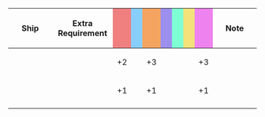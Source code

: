{|class="wikitable" style="width:100%; text-align: center; vertical-align: middle;"
|-
! style="width: 20%;" | Ship
! style="width: 25%;" | Extra Requirement
! style="width: 5%; background-color: lightcoral;" | {{Firepower}}
! style="width: 5%; background-color: lightskyblue;" | {{Torpedo}}
! style="width: 5%; background-color: sandybrown;" | {{AA}}
! style="width: 5%; background-color: #9C8FEE;" | {{ASW}}
! style="width: 5%; background-color: #7fffd4;" | {{LOS}}
! style="width: 5%; background-color: #F2E279;" | {{Armor}}
! style="width: 5%; background-color: violet;" | {{Evasion}}
! style="width: 20%;" | Note
|-
! {{ShipLink|Houston}}<br>{{ShipLink|Northampton}}
| style="text-align:left;" | 
| +2 || || +3 || || || || +3
| style="text-align:left;" | 
|-
! {{ShipLink|Iowa|South Dakota|Colorado|Saratoga|Intrepid|Hornet|Gambier Bay|Atlanta|Helena|Honolulu|text=Other US Ships|link_category=USN Vessels}}<br />{{ShipLink|Warspite|Nelson|Ark Royal|Victorious|Sheffield|text=British Ships|link_category=Royal Navy Vessels}}
| style="text-align:left;" | 
| +1 || || +1 || || || || +1
| style="text-align:left;" | 
|-
|}